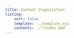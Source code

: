 ```yaml
---
title: Content Organization
listing:
    sort: false
    template: ../template.ejs
    contents: ./*/index.qmd
---
```

